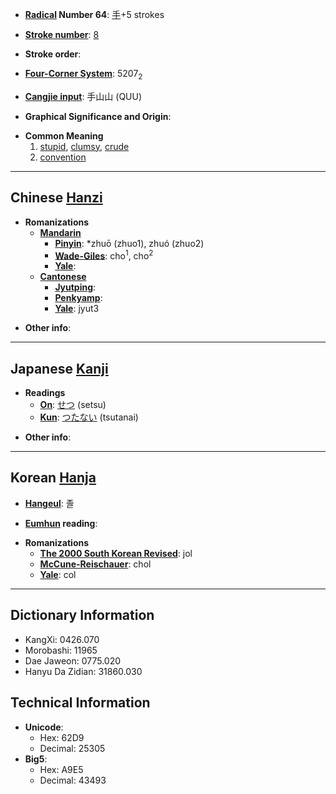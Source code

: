 * '''[[Wiktionary:Chinese radical index| Radical]] Number 64''': [[Wiktionary:Chinese radical index 手|手]]+5 strokes

* '''[[Wiktionary:Chinese total strokes index|Stroke number]]''': [[Wiktionary:Chinese total strokes index 8|8]]

* '''Stroke order''': 

* '''[[Wiktionary:Chinese four corner index|Four-Corner System]]''': 5207<sub>2</sub>

* '''[[Wiktionary:Chinese Cangjie index|Cangjie input]]''': 手山山 (QUU)

* '''Graphical Significance and Origin''': 

* '''Common Meaning'''
*#[[stupid]], [[clumsy]], [[crude]]
*# [[convention]]

----

== Chinese [[Hanzi]] ==

* '''Romanizations'''
** '''[[Mandarin]]'''
*** '''[[Pinyin]]''': *zhuō (zhuo1), zhuó (zhuo2)
*** '''[[Wade-Giles]]''': cho<sup>1</sup>, cho<sup>2</sup>
*** '''[[Yale]]''': 
** '''[[Cantonese]]'''
*** '''[[Jyutping]]''':
*** '''[[Penkyamp]]''': 
*** '''[[Yale]]''': jyut3

* '''Other info''': 

----

== Japanese [[Kanji]] ==

* '''Readings'''
** '''[[On]]''': [[せつ]] (setsu)
** '''[[Kun]]''': [[つたない]] (tsutanai)

* '''Other info''':  

----

== Korean [[Hanja]] ==

* '''[[Hangeul]]''': 졸

* '''[[Eumhun]] reading''': 

* '''Romanizations'''
** '''[[The 2000 South Korean Revised Romanization|The 2000 South Korean Revised]]''': jol
** '''[[McCune-Reischauer]]''': chol
** '''[[Yale]]''': col

----

== Dictionary Information ==

* KangXi: 0426.070
* Morobashi: 11965
* Dae Jaweon: 0775.020
* Hanyu Da Zidian: 31860.030

== Technical Information ==

* '''Unicode''':
** Hex: 62D9
** Decimal: 25305
* '''Big5''':
** Hex: A9E5
** Decimal: 43493